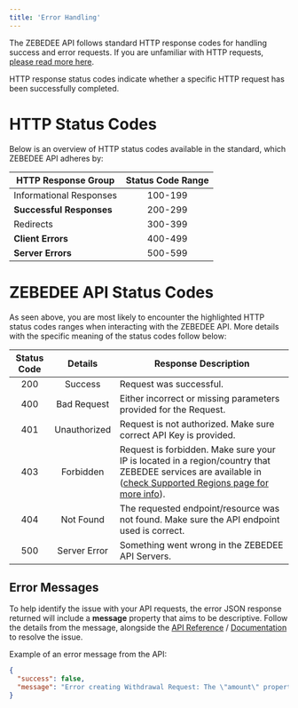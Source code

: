 ```yaml
---
title: 'Error Handling'
---
```


The ZEBEDEE API follows standard HTTP response codes for handling success and error requests. If you are unfamiliar with HTTP requests, [please read more here](https://developer.mozilla.org/en-US/docs/Web/HTTP/Status).

<Note>HTTP response status codes indicate whether a specific HTTP request has been successfully completed.</Note>  

# HTTP Status Codes

Below is an overview of HTTP status codes available in the standard, which ZEBEDEE API adheres by:

| HTTP Response Group | Status Code Range |
| --- | :-: |
| Informational Responses | 100-199 |
| **Successful Responses** | 200-299 |
| Redirects | 300-399 |
| **Client Errors** | 400-499 |
| **Server Errors** | 500-599 |

  

# ZEBEDEE API Status Codes

As seen above, you are most likely to encounter the highlighted HTTP status codes ranges when interacting with the ZEBEDEE API. More details with the specific meaning of the status codes follow below:

| Status Code | Details | Response Description |
| :-: | :-: | --- |
| 200 | Success | Request was successful. |
| 400 | Bad Request | Either incorrect or missing parameters provided for the Request. |
| 401 | Unauthorized | Request is not authorized. Make sure correct API Key is provided. |
| 403 | Forbidden | Request is forbidden. Make sure your IP is located in a region/country that ZEBEDEE services are available in ([check Supported Regions page for more info](https://zebedee.io/countries)). |
| 404 | Not Found | The requested endpoint/resource was not found. Make sure the API endpoint used is correct. |
| 500 | Server Error | Something went wrong in the ZEBEDEE API Servers. |

## Error Messages[​](#error-messages "Direct link to heading")

To help identify the issue with your API requests, the error JSON response returned will include a **message** property that aims to be descriptive. Follow the details from the message, alongside the [API Reference](/api/intro) / [Documentation](/docs/quick-start) to resolve the issue.

Example of an error message from the API:

```json
{
  "success": false,
  "message": "Error creating Withdrawal Request: The \"amount\" property (in millisatoshis) is required.",
}
```